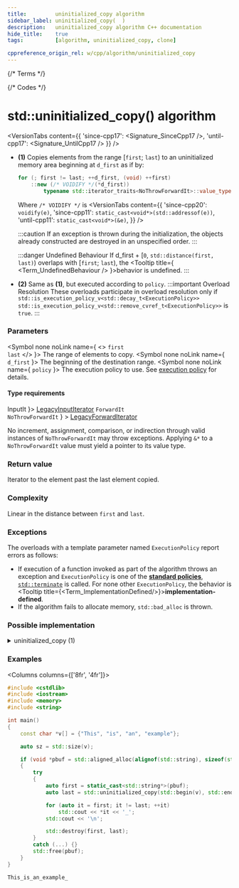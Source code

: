 ```yaml
---
title:         uninitialized_copy algorithm
sidebar_label: uninitialized_copy(  )
description:   uninitialized_copy algorithm C++ documentation
hide_title:    true
tags:          [algorithm, uninitialized_copy, clone]

cppreference_origin_rel: w/cpp/algorithm/uninitialized_copy
---
```



{/* Terms */}


{/* Codes */}


# std::uninitialized_copy() algorithm

<VersionTabs content={{
  'since-cpp17': <Signature_SinceCpp17 />,
  'until-cpp17': <Signature_UntilCpp17 />
}} />

- **(1)** Copies elements from the range [`first`; `last`) to an uninitialized memory area beginning at `d_first` as if by:
  ```cpp
  for (; first != last; ++d_first, (void) ++first)
      ::new (/* VOIDIFY */(*d_first))
          typename std::iterator_traits<NoThrowForwardIt>::value_type(*first);
  ```
  Where `/* VOIDIFY */` is
  <VersionTabs content={{
    'since-cpp20': <code>voidify(e)</code>,
    'since-cpp11': <code>static_cast&lt;void*&gt;(std::addressof(e))</code>,
    'until-cpp11': <code>static_cast&lt;void*&gt;(&e)</code>,
  }} />

  :::caution
  If an exception is thrown during the initialization, the objects already constructed are destroyed in an unspecified order.
  :::

  :::danger Undefined Behaviour
  <Since v='cpp20'>If d_first + [<code>0</code>, <code>std::distance(first, last)</code>) overlaps with [<code>first</code>; <code>last</code>), the <Tooltip title={ <Term_UndefinedBehaviour /> }>behavior is undefined</Tooltip>.</Since>
  :::

 - **(2)** Same as **(1)**, but executed according to `policy`.
  :::important Overload Resolution
  These overloads participate in overload resolution only if
  <Until v='cpp20'> <code>std::is_execution_policy_v&lt;std::decay_t&lt;ExecutionPolicy&gt;&gt;</code> </Until> <Since v='cpp20'> <code>std::is_execution_policy_v&lt;std::remove_cvref_t&lt;ExecutionPolicy&gt;&gt;</code> </Since> is <code>true</code>.
  :::

### Parameters

<SymbolTable>

  <Symbol none noLink name={ <> <code>first</code> <br/> <code>last</code> </> }>
    The range of elements to copy.
  </Symbol>
  <Symbol none noLink name={ <code>d_first</code> }>
    The beginning of the destination range.
  </Symbol>
  <Symbol none noLink name={ <code>policy</code> }>
    The execution policy to use. See <a href="">execution policy</a> for details.
  </Symbol>

</SymbolTable>

#### Type requirements

<SymbolTable>
  <Symbol none noLink name={ <code>InputIt</code> }>
    <a href="/docs/named_req/LegacyInputIterator">LegacyInputIterator</a>
  </Symbol>
  <Symbol none noLink name={ <> <code>ForwardIt</code> <br /> <code>NoThrowForwardIt</code> </> } >
    <a href="/docs/named_req/LegacyForwardIterator">LegacyForwardIterator</a>
  </Symbol>
</SymbolTable>

No increment, assignment, comparison, or indirection through valid instances of `NoThrowForwardIt` may throw exceptions.
<Until v='cpp11'>Applying <code>&*</code> to a <code>NoThrowForwardIt</code> value must yield a pointer to its value type.</Until>

### Return value

Iterator to the element past the last element copied.

### Complexity

Linear in the distance between `first` and `last`.

### Exceptions

The overloads with a template parameter named `ExecutionPolicy` report errors as follows:
- If execution of a function invoked as part of the algorithm throws an exception and `ExecutionPolicy` is one of the [**standard policies**](#), [`std::terminate`](#) is called.
	For none other `ExecutionPolicy`, the behavior is <Tooltip title={<Term_ImplementationDefined/>}>**implementation-defined**</Tooltip>.
- If the algorithm fails to allocate memory, `std::bad_alloc` is thrown.

### Possible implementation

<details>
<summary>uninitialized_copy (1)</summary>

```cpp
template<class InputIt, class NoThrowForwardIt>
NoThrowForwardIt uninitialized_copy(InputIt first, InputIt last, NoThrowForwardIt d_first)
{
    using T = typename std::iterator_traits<NoThrowForwardIt>::value_type;
    NoThrowForwardIt current = d_first;
    try
    {
        for (; first != last; ++first, (void) ++current)
            ::new (static_cast<void*>(std::addressof(*current))) T(*first);
        return current;
    }
    catch (...)
    {
        for (; d_first != current; ++d_first)
            d_first->~T();
        throw;
    }
}
```

</details>

### Examples

<Columns columns={['8fr', '4fr']}>
<div>

```cpp title='Main.cpp' showLineNumbers
#include <cstdlib>
#include <iostream>
#include <memory>
#include <string>

int main()
{
    const char *v[] = {"This", "is", "an", "example"};

    auto sz = std::size(v);

    if (void *pbuf = std::aligned_alloc(alignof(std::string), sizeof(std::string) * sz))
    {
        try
        {
            auto first = static_cast<std::string*>(pbuf);
            auto last = std::uninitialized_copy(std::begin(v), std::end(v), first);

            for (auto it = first; it != last; ++it)
                std::cout << *it << '_';
            std::cout << '\n';

            std::destroy(first, last);
        }
        catch (...) {}
        std::free(pbuf);
    }
}
```

</div>
<div>

```plaintext title="Output"
This_is_an_example_
```

</div>
</Columns>
